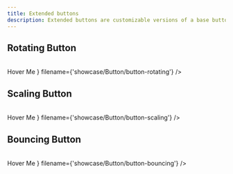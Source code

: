 ```yaml
---
title: Extended buttons
description: Extended buttons are customizable versions of a base button that enhance interaction with added styles and features.
---
```



## Rotating Button
<br/>
<Preview
  component={<RotatingButton animationColor="#ff6347">
  Hover Me
</RotatingButton>}
  filename={'showcase/Button/button-rotating'}
/>

## Scaling Button
<br/>
<Preview
  component={<ScalingButton animationColor="#ff6347">
  Hover Me
</ScalingButton>}
  filename={'showcase/Button/button-scaling'}
/>

## Bouncing Button
<br/>
<Preview
  component={<BouncingButton animationColor="#ff6347">
  Hover Me
</BouncingButton>}
  filename={'showcase/Button/button-bouncing'}
/>